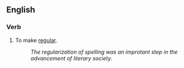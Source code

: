 ==English==

===Verb===
{{en-verb|regularizes|regularizing|regularized|regularized}}

#To make [[regular]].
#:''The regularization of spelling was an improtant step in the advancement of literary society.''